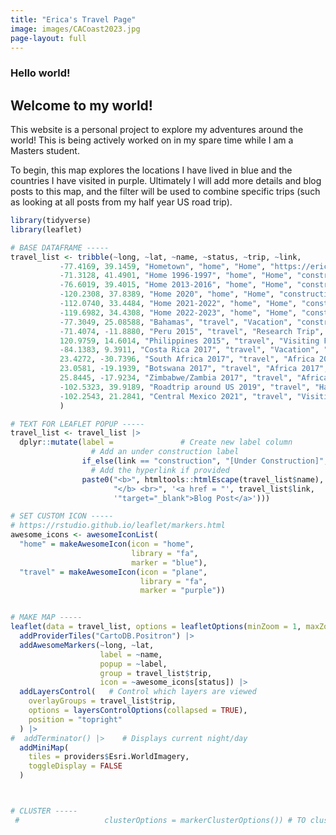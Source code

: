 ```yaml
---
title: "Erica's Travel Page"
image: images/CACoast2023.jpg
page-layout: full
---
```


<h3>**Hello world!**</h3>

<h2>Welcome to my world!</h2>

This website is a personal project to explore my adventures around the world! This is being actively worked on in my spare time while I am a Masters student.

To begin, this map explores the locations I have lived in blue and the countries I have visited in purple. Ultimately I will add more details and blog posts to this map, and the filter will be used to combine specific trips (such as looking at all posts from my half year US road trip).

```r
library(tidyverse)
library(leaflet)

# BASE DATAFRAME -----
travel_list <- tribble(~long, ~lat, ~name, ~status, ~trip, ~link,
           -77.4169, 39.1459, "Hometown", "home", "Home", "https://ericamarie9016.github.io/travels/posts.html",
           -71.3128, 41.4901, "Home 1996-1997", "home", "Home", "construction",
           -76.6019, 39.4015, "Home 2013-2016", "home", "Home", "construction",
           -120.2308, 37.8389, "Home 2020", "home", "Home", "construction",
           -112.0740, 33.4484, "Home 2021-2022", "home", "Home", "construction",
           -119.6982, 34.4308, "Home 2022-2023", "home", "Home", "construction",
           -77.3049, 25.08588, "Bahamas", "travel", "Vacation", "construction",
           -71.4074, -11.8880, "Peru 2015", "travel", "Research Trip", "construction",
           120.9759, 14.6014, "Philippines 2015", "travel", "Visiting Friends", "construction",
           -84.1383, 9.3911, "Costa Rica 2017", "travel", "Vacation", "construction",
           23.4272, -30.7396, "South Africa 2017", "travel", "Africa 2017", "construction",
           23.0581, -19.1939, "Botswana 2017", "travel", "Africa 2017", "construction",
           25.8445, -17.9234, "Zimbabwe/Zambia 2017", "travel", "Africa 2017", "construction",
           -102.5323, 39.9189, "Roadtrip around US 2019", "travel", "Half-year Roadtrip", "construction",
           -102.2543, 21.2841, "Central Mexico 2021", "travel", "Visiting Friends", "construction"
           )

# TEXT FOR LEAFLET POPUP -----
travel_list <- travel_list |> 
  dplyr::mutate(label =               # Create new label column
                  # Add an under construction label
                if_else(link == "construction", "[Under Construction]",  
                  # Add the hyperlink if provided
                paste0("<b>", htmltools::htmlEscape(travel_list$name), 
                       "</b> <br>", '<a href = "', travel_list$link,
                       '"target="_blank">Blog Post</a>')))

# SET CUSTOM ICON -----
# https://rstudio.github.io/leaflet/markers.html
awesome_icons <- awesomeIconList(
  "home" = makeAwesomeIcon(icon = "home",
                           library = "fa",
                           marker = "blue"),
  "travel" = makeAwesomeIcon(icon = "plane",
                             library = "fa",
                             marker = "purple"))


# MAKE MAP -----
leaflet(data = travel_list, options = leafletOptions(minZoom = 1, maxZoom = NULL)) |> 
  addProviderTiles("CartoDB.Positron") |> 
  addAwesomeMarkers(~long, ~lat, 
                    label = ~name,
                    popup = ~label, 
                    group = travel_list$trip,
                    icon = ~awesome_icons[status]) |> 
  addLayersControl(   # Control which layers are viewed
    overlayGroups = travel_list$trip,
    options = layersControlOptions(collapsed = TRUE),
    position = "topright"
  ) |> 
#  addTerminator() |>    # Displays current night/day
  addMiniMap(
    tiles = providers$Esri.WorldImagery,
    toggleDisplay = FALSE
  )



# CLUSTER -----
 #                   clusterOptions = markerClusterOptions()) # TO cluster, but not until there are more markers, only cluster travels and not home??
```
